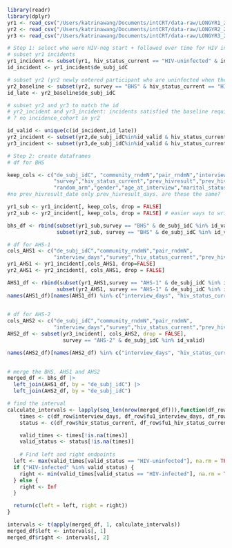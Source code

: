 ```r
library(readr)
library(dplyr)
yr1 <- read_csv("/Users/katrinawang/Documents/intCRT/data-raw/LONGYR1_20SAMP_OPEN.csv")
yr2 <- read_csv("/Users/katrinawang/Documents/intCRT/data-raw/LONGYR2_20SAMP_OPEN.csv")
yr3 <- read_csv("/Users/katrinawang/Documents/intCRT/data-raw/LONGYR3_20SAMP_OPEN.csv")
```


```r
# Step 1: select who were HIV-neg start + followed over time for HIV infection
# subset yr1 incidents
yr1_incident <- subset(yr1, hiv_status_current == "HIV-uninfected" & incidence_cohort == "Yes"& hiv_status_current != "Refused HIV testing")
id_incident <- yr1_incident$de_subj_idC

# subset yr2 (yr2 newly entered participant who are uninfected when they take Baseline survey)
yr2_baseline <- subset(yr2, survey == "BHS" & hiv_status_current == "HIV-uninfected")
id_late <- yr2_baseline$de_subj_idC

# subset yr2 and yr3 to match the id
# yr2_incident and yr3_incident: incidents satisfied the baseline requirement
# ? no incidence_cohort in yr2

id_valid <- unique(c(id_incident,id_late))
yr2_incident <- subset(yr2,de_subj_idC%in%id_valid & hiv_status_current != "Refused HIV testing")
yr3_incident <- subset(yr3,de_subj_idC%in%id_valid & hiv_status_current != "Refused HIV testing")
```


```r
# Step 2: create dataframes
# df for BHS

keep_cols <- c("de_subj_idC", "community_rndmN","pair_rndmN","interview_days",
               "survey","hiv_status_current","prev_hivresult","prev_hivresult_days",
               "random_arm","gender","age_at_interview","marital_status","education","alcohol_lastsex") 
#no prev_hivresult_date only prev_hivresult_days. are these the same?

yr1_sub <- yr1_incident[, keep_cols, drop = FALSE]
yr2_sub <- yr2_incident[, keep_cols, drop = FALSE] # easier ways to write this?

bhs_df <- rbind(subset(yr1_sub,survey == "BHS" & de_subj_idC %in% id_valid),
                subset(yr2_sub, survey == "BHS" & de_subj_idC %in% id_valid))

# df for AHS-1
cols_AHS1 <- c("de_subj_idC","community_rndmN","pair_rndmN",
               "interview_days","survey","hiv_status_current","prev_hivresult","prev_hivresult_days")
yr1_AHS1 <- yr1_incident[,cols_AHS1, drop=FALSE]
yr2_AHS1 <- yr2_incident[, cols_AHS1, drop = FALSE]

AHS1_df <- rbind(subset(yr1_AHS1,survey == "AHS-1" & de_subj_idC %in% id_valid),
                subset(yr2_AHS1, survey == "AHS-1" & de_subj_idC %in% id_valid))
names(AHS1_df)[names(AHS1_df) %in% c("interview_days", "hiv_status_current","prev_hivresult","prev_hivresult_days")] <- c("fu1_interview_days", "fu1_hiv_status_current",
                                                                                                                          "ful_prev_hivresult", "prev_hivresult_days")

# df for AHS-2
cols_AHS2 <- c("de_subj_idC","community_rndmN","pair_rndmN",
               "interview_days","survey","hiv_status_current","prev_hivresult","prev_hivresult_days")
AHS2_df <- subset(yr3_incident[, cols_AHS2, drop = FALSE], 
                  survey == "AHS-2" & de_subj_idC %in% id_valid)

names(AHS2_df)[names(AHS2_df) %in% c("interview_days", "hiv_status_current","prev_hivresult","prev_hivresult_days")] <- c("fu2_interview_days", "fu2_hiv_status_current",
                                                                                                                          "fu2_prev_hivresult", "fu2_prev_hivresult_days")

```

```r
# merge the BHS, AHS1 and AHS2
merged_df <- bhs_df |>
  left_join(AHS1_df, by = "de_subj_idC") |>
  left_join(AHS2_df, by = "de_subj_idC")
```

```r
# find the interval
calculate_intervals <- lapply(seq_len(nrow(merged_df))),function(df_row){
    times <- c(df_row$interview_days, df_row$fu1_interview_days, df_row$fu2_interview_days)
    status <- c(df_row$hiv_status_current, df_row$fu1_hiv_status_current, df_row$fu2_hiv_status_current)

    valid_times <- times[!is.na(times)]
    valid_status <- status[!is.na(times)]
    
    # Find left and right endpoints
  left <- max(valid_times[valid_status == "HIV-uninfected"], na.rm = TRUE)
  if ("HIV-infected" %in% valid_status) {
    right <- min(valid_times[valid_status == "HIV-infected"], na.rm = TRUE)
  } else {
    right <- Inf
  }

  return(c(left = left, right = right))
}

intervals <- t(apply(merged_df, 1, calculate_intervals))
merged_df$left <- intervals[, 1]
merged_df$right <- intervals[, 2]
```


